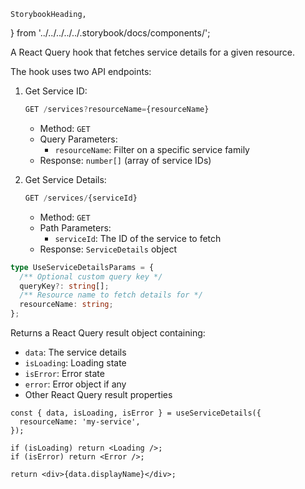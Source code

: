     StorybookHeading,
} from '../../../../../.storybook/docs/components/';

<Meta title="Hooks/useServiceDetails" />

<StorybookHeading label="Overview" level={2} />

A React Query hook that fetches service details for a given resource.

<StorybookHeading label="Api" level={2} />

The hook uses two API endpoints:

1. Get Service ID:
   ```typescript
   GET /services?resourceName={resourceName}
   ```
   - Method: `GET`
   - Query Parameters:
     - `resourceName`: Filter on a specific service family
   - Response: `number[]` (array of service IDs)

2. Get Service Details:
   ```typescript
   GET /services/{serviceId}
   ```
   - Method: `GET`
   - Path Parameters:
     - `serviceId`: The ID of the service to fetch
   - Response: `ServiceDetails` object

<StorybookHeading label="Parameters" level={2} />

```typescript
type UseServiceDetailsParams = {
  /** Optional custom query key */
  queryKey?: string[];
  /** Resource name to fetch details for */
  resourceName: string;
};
```

<StorybookHeading label="Returns" level={2} />

Returns a React Query result object containing:
- `data`: The service details
- `isLoading`: Loading state
- `isError`: Error state
- `error`: Error object if any
- Other React Query result properties

<StorybookHeading label="Exemple" level={2} />

```tsx
const { data, isLoading, isError } = useServiceDetails({
  resourceName: 'my-service',
});

if (isLoading) return <Loading />;
if (isError) return <Error />;

return <div>{data.displayName}</div>;
```